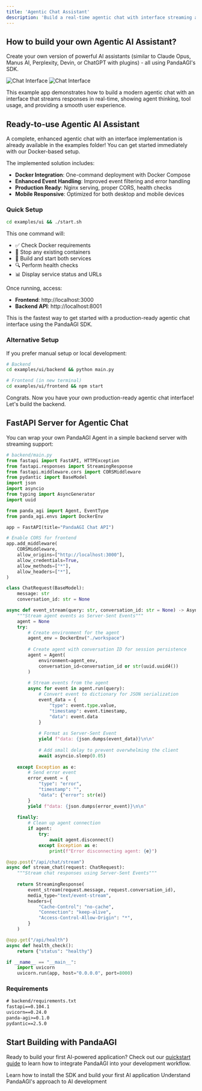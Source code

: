 ```yaml
---
title: 'Agentic Chat Assistant'
description: 'Build a real-time agentic chat with interface streaming agent responses'
---
```


## How to build your own Agentic AI Assistant?

Create your own version of powerful AI assistants (similar to Claude Opus, Manus AI, 
Perplexity, Devin, or ChatGPT with plugins) - all using PandaAGI's SDK.

<img
  className="block dark:hidden"
  src="/images/chat_interface.png"
  alt="Chat Interface"
/>
<img
  className="hidden dark:block"
  src="/images/chat_interface.png"
  alt="Chat Interface"
/>

This example app demonstrates how to build a modern agentic chat with an interface that streams responses in real-time, showing agent thinking, tool usage, and providing a smooth user experience.

## Ready-to-use Agentic AI Assistant

A complete, enhanced agentic chat with an interface implementation is already available in the examples folder! You can get started immediately with our Docker-based setup.

The implemented solution includes:

- **Docker Integration**: One-command deployment with Docker Compose
- **Enhanced Event Handling**: Improved event filtering and error handling
- **Production Ready**: Nginx serving, proper CORS, health checks
- **Mobile Responsive**: Optimized for both desktop and mobile devices

### Quick Setup

```bash
cd examples/ui && ./start.sh
```

This one command will:
- ✅ Check Docker requirements  
- 🛑 Stop any existing containers
- 🔨 Build and start both services
- 🔍 Perform health checks
- 📊 Display service status and URLs

Once running, access:
- **Frontend**: http://localhost:3000
- **Backend API**: http://localhost:8001

This is the fastest way to get started with a production-ready agentic chat interface using the PandaAGI SDK.


### Alternative Setup

If you prefer manual setup or local development:

```bash
# Backend
cd examples/ui/backend && python main.py

# Frontend (in new terminal)
cd examples/ui/frontend && npm start
```

Congrats. Now you have your own production-ready agentic chat interface! Let's build the backend.


## FastAPI Server for Agentic Chat

You can wrap your own PandaAGI Agent in a simple backend server with streaming support:

```python
# backend/main.py
from fastapi import FastAPI, HTTPException
from fastapi.responses import StreamingResponse
from fastapi.middleware.cors import CORSMiddleware
from pydantic import BaseModel
import json
import asyncio
from typing import AsyncGenerator
import uuid

from panda_agi import Agent, EventType
from panda_agi.envs import DockerEnv

app = FastAPI(title="PandaAGI Chat API")

# Enable CORS for frontend
app.add_middleware(
    CORSMiddleware,
    allow_origins=["http://localhost:3000"],
    allow_credentials=True,
    allow_methods=["*"],
    allow_headers=["*"],
)

class ChatRequest(BaseModel):
    message: str
    conversation_id: str = None

async def event_stream(query: str, conversation_id: str = None) -> AsyncGenerator[str, None]:
    """Stream agent events as Server-Sent Events"""
    agent = None
    try:
        # Create environment for the agent
        agent_env = DockerEnv("./workspace")
        
        # Create agent with conversation ID for session persistence
        agent = Agent(
            environment=agent_env,
            conversation_id=conversation_id or str(uuid.uuid4())
        )
        
        # Stream events from the agent
        async for event in agent.run(query):
            # Convert event to dictionary for JSON serialization
            event_data = {
                "type": event.type.value,
                "timestamp": event.timestamp,
                "data": event.data
            }
            
            # Format as Server-Sent Event
            yield f"data: {json.dumps(event_data)}\n\n"
            
            # Add small delay to prevent overwhelming the client
            await asyncio.sleep(0.05)
            
    except Exception as e:
        # Send error event
        error_event = {
            "type": "error",
            "timestamp": "",
            "data": {"error": str(e)}
        }
        yield f"data: {json.dumps(error_event)}\n\n"
        
    finally:
        # Clean up agent connection
        if agent:
            try:
                await agent.disconnect()
            except Exception as e:
                print(f"Error disconnecting agent: {e}")

@app.post("/api/chat/stream")
async def stream_chat(request: ChatRequest):
    """Stream chat responses using Server-Sent Events"""
    
    return StreamingResponse(
        event_stream(request.message, request.conversation_id),
        media_type="text/event-stream",
        headers={
            "Cache-Control": "no-cache",
            "Connection": "keep-alive",
            "Access-Control-Allow-Origin": "*",
        }
    )

@app.get("/api/health")
async def health_check():
    return {"status": "healthy"}

if __name__ == "__main__":
    import uvicorn
    uvicorn.run(app, host="0.0.0.0", port=8000)
```

### Requirements

```txt
# backend/requirements.txt
fastapi==0.104.1
uvicorn==0.24.0
panda-agi>=0.1.0
pydantic==2.5.0
```

## Start Building with PandaAGI

Ready to build your first AI-powered application? Check out our [quickstart guide](/quickstart) to learn how to integrate PandaAGI into your development workflow.

<CardGroup cols={2}>
  <Card
    title="Quickstart Guide"
    icon="play"
    href="/quickstart"
  >
    Learn how to install the SDK and build your first AI application
  </Card>
  <Card
    title="Architecture & Philosophy"
    icon="diagram-project"
    href="/concepts/architecture"
  >
    Understand PandaAGI's approach to AI development
  </Card>
</CardGroup> 